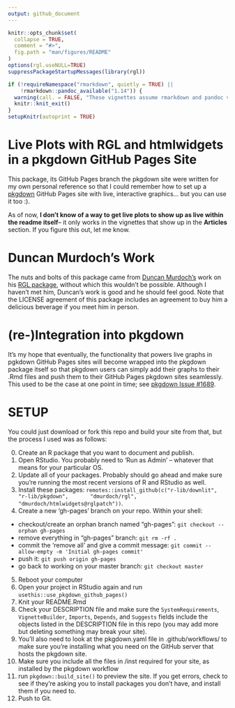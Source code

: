 ```yaml
---
output: github_document
---
```


<!-- README.md is generated from README.Rmd. Please edit that file -->

```r
knitr::opts_chunk$set(
  collapse = TRUE,
  comment = "#>",
  fig.path = "man/figures/README"
)
options(rgl.useNULL=TRUE)
suppressPackageStartupMessages(library(rgl))

if (!requireNamespace("rmarkdown", quietly = TRUE) ||
    !rmarkdown::pandoc_available("1.14")) {
  warning(call. = FALSE, "These vignettes assume rmarkdown and pandoc version 1.14.  These were not found. Older versions will not work.")
  knitr::knit_exit()
}
setupKnitr(autoprint = TRUE)
```

Live Plots with RGL and htmlwidgets in a pkgdown GitHub Pages Site
================================================================================
This package, its GitHub Pages branch the pkgdown site were written for my own
personal reference so that I could remember how to set up a
[pkgdown](https://pkgdown.r-lib.org/) GitHub Pages site with live, interactive
graphics... but you can use it too :).

As of now, **I don't know of a way to get live plots to show up as live within
the readme itself**-- it only works in the vignettes that show up in the
**Articles** section. If you figure this out, let me know.

Duncan Murdoch's Work
================================================================================
The nuts and bolts of this package came from [Duncan Murdoch's](https://github.com/dmurdoch)
work on his [RGL package](https://github.com/dmurdoch/rgl), without which this
wouldn't be possible. Although I haven't met him, Duncan's work is good and he
should feel good. Note that the LICENSE agreement of this package includes an
agreement to buy him a delicious beverage if you meet him in person.

(re-)Integration into pkgdown
================================================================================
It's my hope that eventually, the functionality that powers live graphs in
pgkdown GitHub Pages sites will become wrapped into the pkgdown package itself
so that pkgdown users can simply add their graphs to their .Rmd files and push
them to their GitHub Pages pkgdown sites seamlessly. This used to be the case at 
one point in time; see [pkgdown Issue #1689](https://github.com/r-lib/pkgdown/issues/1689).

SETUP
================================================================================
You could just download or fork this repo and build your site from that, but the
process I used was as follows:

0) Create an R package that you want to document and publish.
1) Open RStudio. You probably need to 'Run as Admin' -- whatever that means for
your particular OS.
2) Update all of your packages. Probably should go ahead and make sure you're
running the most recent versions of R and RStudio as well.
3) Install these packages: `remotes::install_github(c("r-lib/downlit", "r-lib/pkgdown",       "dmurdoch/rgl", "dmurdoch/htmlwidgets@rglpatch"))`.
4) Create a new 'gh-pages' branch on your repo. Within your shell:
  * checkout/create an orphan branch named "gh-pages": `git checkout --orphan gh-pages`
  * remove everything in "gh-pages" branch: `git rm -rf .`
  * commit the 'remove all' and give a commit message: `git commit --allow-empty -m 'Initial gh-pages commit'`
  * push it: `git push origin gh-pages`
  * go back to working on your master branch: `git checkout master`
5) Reboot your computer
6) Open your project in RStudio again and run `usethis::use_pkgdown_github_pages()`
7) Knit your README.Rmd
8) Check your DESCRIPTION file and make sure the `SystemRequirements`,
`VignetteBuilder`, `Imports`, `Depends`, and `Suggests` fields include the
objects listed in the DESCRIPTION file in this repo (you may add more but
deleting something may break your site).
9) You'll also need to look at the pkgdown.yaml file in .github/workflows/ to
make sure you're installing what you need on the GitHub server that hosts the
pkgdown site.
10) Make sure you include all the files in /inst required for your site, as
installed by the pkgdown workflow
11) run `pkgdown::build_site()` to preview the site. If you get errors, check to
see if they're asking you to install packages you don't have, and install them
if you need to.
12) Push to Git.
